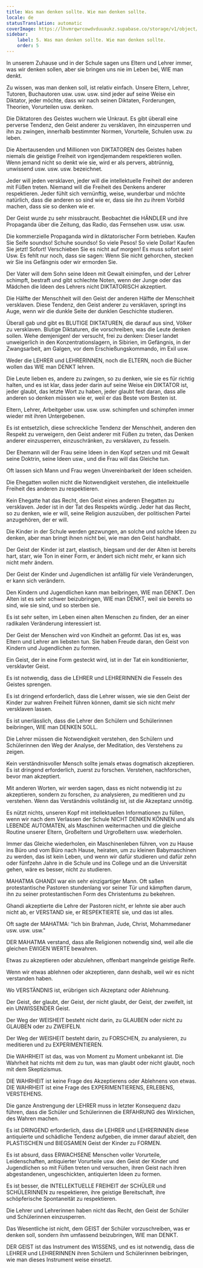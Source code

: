 ```yaml
---
title: Was man denken sollte. Wie man denken sollte.
locale: de
statusTranslation: automatic
coverImage: https://lhvmrqwrcowdvduuaukz.supabase.co/storage/v1/object/public/strapi-uploads/small_cover-educacion-fundamental.webp-2d51a7828a2b1309555be27f7e2a61a0.webp
sidebar:
    label: 5. Was man denken sollte. Wie man denken sollte.
    order: 5
---
```

In unserem Zuhause und in der Schule sagen uns Eltern und Lehrer immer, was wir denken sollen, aber sie bringen uns nie im Leben bei, WIE man denkt.

Zu wissen, was man denken soll, ist relativ einfach. Unsere Eltern, Lehrer, Tutoren, Buchautoren usw. usw. usw. sind jeder auf seine Weise ein Diktator, jeder möchte, dass wir nach seinen Diktaten, Forderungen, Theorien, Vorurteilen usw. denken.

Die Diktatoren des Geistes wuchern wie Unkraut. Es gibt überall eine perverse Tendenz, den Geist anderer zu versklaven, ihn einzusperren und ihn zu zwingen, innerhalb bestimmter Normen, Vorurteile, Schulen usw. zu leben.

Die Abertausenden und Millionen von DIKTATOREN des Geistes haben niemals die geistige Freiheit von irgendjemandem respektieren wollen. Wenn jemand nicht so denkt wie sie, wird er als pervers, abtrünnig, unwissend usw. usw. usw. bezeichnet.

Jeder will jeden versklaven, jeder will die intellektuelle Freiheit der anderen mit Füßen treten. Niemand will die Freiheit des Denkens anderer respektieren. Jeder fühlt sich vernünftig, weise, wunderbar und möchte natürlich, dass die anderen so sind wie er, dass sie ihn zu ihrem Vorbild machen, dass sie so denken wie er.

Der Geist wurde zu sehr missbraucht. Beobachtet die HÄNDLER und ihre Propaganda über die Zeitung, das Radio, das Fernsehen usw. usw. usw.

Die kommerzielle Propaganda wird in diktatorischer Form betrieben. Kaufen Sie Seife soundso! Schuhe soundso! So viele Pesos! So viele Dollar! Kaufen Sie jetzt! Sofort! Verschieben Sie es nicht auf morgen! Es muss sofort sein! Usw. Es fehlt nur noch, dass sie sagen: Wenn Sie nicht gehorchen, stecken wir Sie ins Gefängnis oder wir ermorden Sie.

Der Vater will dem Sohn seine Ideen mit Gewalt einimpfen, und der Lehrer schimpft, bestraft und gibt schlechte Noten, wenn der Junge oder das Mädchen die Ideen des Lehrers nicht DIKTATORISCH akzeptiert.

Die Hälfte der Menschheit will den Geist der anderen Hälfte der Menschheit versklaven. Diese Tendenz, den Geist anderer zu versklaven, springt ins Auge, wenn wir die dunkle Seite der dunklen Geschichte studieren.

Überall gab und gibt es BLUTIGE DIKTATUREN, die darauf aus sind, Völker zu versklaven. Blutige Diktaturen, die vorschreiben, was die Leute denken sollen. Wehe demjenigen! der versucht, frei zu denken: Dieser landet unweigerlich in den Konzentrationslagern, in Sibirien, im Gefängnis, in der Zwangsarbeit, am Galgen, vor dem Erschießungskommando, im Exil usw.

Weder die LEHRER und LEHRERINNEN, noch die ELTERN, noch die Bücher wollen das WIE man DENKT lehren.

Die Leute lieben es, andere zu zwingen, so zu denken, wie sie es für richtig halten, und es ist klar, dass jeder darin auf seine Weise ein DIKTATOR ist, jeder glaubt, das letzte Wort zu haben, jeder glaubt fest daran, dass alle anderen so denken müssen wie er, weil er das Beste vom Besten ist.

Eltern, Lehrer, Arbeitgeber usw. usw. usw. schimpfen und schimpfen immer wieder mit ihren Untergebenen.

Es ist entsetzlich, diese schreckliche Tendenz der Menschheit, anderen den Respekt zu verweigern, den Geist anderer mit Füßen zu treten, das Denken anderer einzusperren, einzuschränken, zu versklaven, zu fesseln.

Der Ehemann will der Frau seine Ideen in den Kopf setzen und mit Gewalt seine Doktrin, seine Ideen usw., und die Frau will das Gleiche tun.

Oft lassen sich Mann und Frau wegen Unvereinbarkeit der Ideen scheiden.

Die Ehegatten wollen nicht die Notwendigkeit verstehen, die intellektuelle Freiheit des anderen zu respektieren.

Kein Ehegatte hat das Recht, den Geist eines anderen Ehegatten zu versklaven. Jeder ist in der Tat des Respekts würdig. Jeder hat das Recht, so zu denken, wie er will, seine Religion auszuüben, der politischen Partei anzugehören, der er will.

Die Kinder in der Schule werden gezwungen, an solche und solche Ideen zu denken, aber man bringt ihnen nicht bei, wie man den Geist handhabt.

Der Geist der Kinder ist zart, elastisch, biegsam und der der Alten ist bereits hart, starr, wie Ton in einer Form, er ändert sich nicht mehr, er kann sich nicht mehr ändern.

Der Geist der Kinder und Jugendlichen ist anfällig für viele Veränderungen, er kann sich verändern.

Den Kindern und Jugendlichen kann man beibringen, WIE man DENKT. Den Alten ist es sehr schwer beizubringen, WIE man DENKT, weil sie bereits so sind, wie sie sind, und so sterben sie.

Es ist sehr selten, im Leben einen alten Menschen zu finden, der an einer radikalen Veränderung interessiert ist.

Der Geist der Menschen wird von Kindheit an geformt. Das ist es, was Eltern und Lehrer am liebsten tun. Sie haben Freude daran, den Geist von Kindern und Jugendlichen zu formen.

Ein Geist, der in eine Form gesteckt wird, ist in der Tat ein konditionierter, versklavter Geist.

Es ist notwendig, dass die LEHRER und LEHRERINNEN die Fesseln des Geistes sprengen.

Es ist dringend erforderlich, dass die Lehrer wissen, wie sie den Geist der Kinder zur wahren Freiheit führen können, damit sie sich nicht mehr versklaven lassen.

Es ist unerlässlich, dass die Lehrer den Schülern und Schülerinnen beibringen, WIE man DENKEN SOLL.

Die Lehrer müssen die Notwendigkeit verstehen, den Schülern und Schülerinnen den Weg der Analyse, der Meditation, des Verstehens zu zeigen.

Kein verständnisvoller Mensch sollte jemals etwas dogmatisch akzeptieren. Es ist dringend erforderlich, zuerst zu forschen. Verstehen, nachforschen, bevor man akzeptiert.

Mit anderen Worten, wir werden sagen, dass es nicht notwendig ist zu akzeptieren, sondern zu forschen, zu analysieren, zu meditieren und zu verstehen. Wenn das Verständnis vollständig ist, ist die Akzeptanz unnötig.

Es nützt nichts, unseren Kopf mit intellektuellen Informationen zu füllen, wenn wir nach dem Verlassen der Schule NICHT DENKEN KÖNNEN und als LEBENDE AUTOMATEN, als Maschinen weitermachen und die gleiche Routine unserer Eltern, Großeltern und Urgroßeltern usw. wiederholen.

Immer das Gleiche wiederholen, ein Maschinenleben führen, von zu Hause ins Büro und vom Büro nach Hause, heiraten, um zu kleinen Babymaschinen zu werden, das ist kein Leben, und wenn wir dafür studieren und dafür zehn oder fünfzehn Jahre in die Schule und ins College und an die Universität gehen, wäre es besser, nicht zu studieren.

MAHATMA GHANDI war ein sehr einzigartiger Mann. Oft saßen protestantische Pastoren stundenlang vor seiner Tür und kämpften darum, ihn zu seiner protestantischen Form des Christentums zu bekehren.

Ghandi akzeptierte die Lehre der Pastoren nicht, er lehnte sie aber auch nicht ab, er VERSTAND sie, er RESPEKTIERTE sie, und das ist alles.

Oft sagte der MAHATMA: "Ich bin Brahman, Jude, Christ, Mohammedaner usw. usw. usw."

DER MAHATMA verstand, dass alle Religionen notwendig sind, weil alle die gleichen EWIGEN WERTE bewahren.

Etwas zu akzeptieren oder abzulehnen, offenbart mangelnde geistige Reife.

Wenn wir etwas ablehnen oder akzeptieren, dann deshalb, weil wir es nicht verstanden haben.

Wo VERSTÄNDNIS ist, erübrigen sich Akzeptanz oder Ablehnung.

Der Geist, der glaubt, der Geist, der nicht glaubt, der Geist, der zweifelt, ist ein UNWISSENDER Geist.

Der Weg der WEISHEIT besteht nicht darin, zu GLAUBEN oder nicht zu GLAUBEN oder zu ZWEIFELN.

Der Weg der WEISHEIT besteht darin, zu FORSCHEN, zu analysieren, zu meditieren und zu EXPERIMENTIEREN.

Die WAHRHEIT ist das, was von Moment zu Moment unbekannt ist. Die Wahrheit hat nichts mit dem zu tun, was man glaubt oder nicht glaubt, noch mit dem Skeptizismus.

DIE WAHRHEIT ist keine Frage des Akzeptierens oder Ablehnens von etwas. DIE WAHRHEIT ist eine Frage des EXPERIMENTIERENS, ERLEBENS, VERSTEHENS.

Die ganze Anstrengung der LEHRER muss in letzter Konsequenz dazu führen, dass die Schüler und Schülerinnen die ERFAHRUNG des Wirklichen, des Wahren machen.

Es ist DRINGEND erforderlich, dass die LEHRER und LEHRERINNEN diese antiquierte und schädliche Tendenz aufgeben, die immer darauf abzielt, den PLASTISCHEN und BIEGSAMEN Geist der Kinder zu FORMEN.

Es ist absurd, dass ERWACHSENE Menschen voller Vorurteile, Leidenschaften, antiquierter Vorurteile usw. den Geist der Kinder und Jugendlichen so mit Füßen treten und versuchen, ihren Geist nach ihren abgestandenen, ungeschickten, antiquierten Ideen zu formen.

Es ist besser, die INTELLEKTUELLE FREIHEIT der SCHÜLER und SCHÜLERINNEN zu respektieren, ihre geistige Bereitschaft, ihre schöpferische Spontaneität zu respektieren.

Die Lehrer und Lehrerinnen haben nicht das Recht, den Geist der Schüler und Schülerinnen einzusperren.

Das Wesentliche ist nicht, dem GEIST der Schüler vorzuschreiben, was er denken soll, sondern ihm umfassend beizubringen, WIE man DENKT.

DER GEIST ist das Instrument des WISSENS, und es ist notwendig, dass die LEHRER und LEHRERINNEN ihren Schülern und Schülerinnen beibringen, wie man dieses Instrument weise einsetzt.

